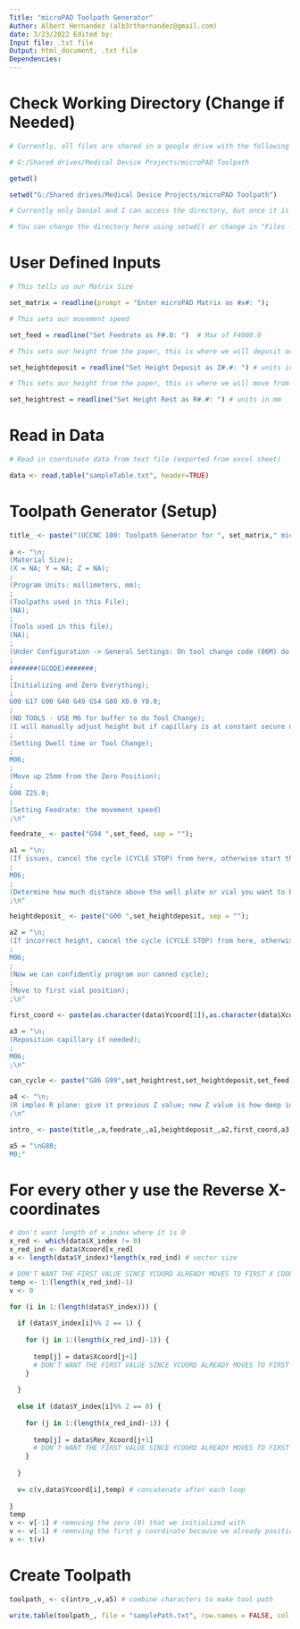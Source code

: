 ---
Title: "microPAD Toolpath Generator"
Author: Albert Hernandez (alb3rthernandez@gmail.com)
date: 3/23/2022 Edited by:
Input file: .txt file
Output: html_document, .txt file
Dependencies:
---

# Check Working Directory (Change if Needed)
```{r}

# Currently, all files are shared in a google drive with the following path:

# G:/Shared drives/Medical Device Projects/microPAD Toolpath

getwd()

setwd("G:/Shared drives/Medical Device Projects/microPAD Toolpath")

# Currently only Daniel and I can access the directory, but once it is uploaded on Github, you can download and put the files anywhere you want

# You can change the directory here using setwd() or change in "Files -> More -> set as working directory" in Bottom Right box 

```
# User Defined Inputs
```{r}

# This tells us our Matrix Size

set_matrix = readline(prompt = "Enter microPAD Matrix as #x#: ");
```


```{r}

# This sets our movement speed

set_feed = readline("Set Feedrate as F#.0: ")  # Max of F4000.0
```

```{r}

# This sets our height from the paper, this is where we will deposit our droplet

set_heightdeposit = readline("Set Height Deposit as Z#.#: ") # units in mm
```

```{r}

# This sets our height from the paper, this is where we will move from one well to another

set_heightrest = readline("Set Height Rest as R#.#: ") # units in mm
```

# Read in Data
```{r}

# Read in coordinate data from text file (exported from excel sheet)

data <- read.table("sampleTable.txt", header=TRUE)

```

# Toolpath Generator (Setup)
```{r}

title_ <- paste("(UCCNC 100: Toolpath Generator for ", set_matrix," microPAD)", sep = ""); 
  
a <- "\n;
(Material Size);
(X = NA; Y = NA; Z = NA);
;
(Program Units: millimeters, mm);
;
(Toolpaths used in this File);
(NA);
;
(Tools used in this file);
(NA);
;
(Under Configuration -> General Settings: On tool change code (06M) do the following: Set to Stop spindle and wait for cycle START)
;
#######(GCODE)#######;
;
(Initializing and Zero Everything);
;
G00 G17 G90 G40 G49 G54 G80 X0.0 Y0.0; 
;
(NO TOOLS - USE M6 for buffer to do Tool Change);
(I will manually adjust height but if capillary is at constant secure distance, we can program offset as if it were a tool using 43G);
;
(Setting Dwell time or Tool Change);
;
M06;
;
(Move up 25mm from the Zero Position);
;
G00 Z25.0; 
;
(Setting Feedrate: the movement speed)
;\n"

feedrate_ <- paste("G94 ",set_feed, sep = ""); 

a1 = "\n;
(If issues, cancel the cycle (CYCLE STOP) from here, otherwise start the cycle (CYCLE START))
;
M06;
;
(Determine how much distance above the well plate or vial you want to be positioned, this will be our default height to return to); 
;\n"

heightdeposit_ <- paste("G00 ",set_heightdeposit, sep = ""); 

a2 = "\n;
(If incorrect height, cancel the cycle (CYCLE STOP) from here, otherwise start the cycle (CYCLE START));
;
M06;
;
(Now we can confidently program our canned cycle);
;
(Move to first vial position);
;\n"

first_coord <- paste(as.character(data$Ycoord[1]),as.character(data$Xcoord[1]))

a3 = "\n;
(Reposition capillary if needed); 
;
M06;
;\n"

can_cycle <- paste("G86 G99",set_heightrest,set_heightdeposit,set_feed)

a4 <- "\n;
(R imples R plane: give it previous Z value; new Z value is how deep into vial/well plate it will go);
;\n"

intro_ <- paste(title_,a,feedrate_,a1,heightdeposit_,a2,first_coord,a3,can_cycle,a4)

a5 = "\nG80;
M0;"

```

# For every other y use the Reverse X-coordinates
```{r}

# don't want length of x_index where it is 0
x_red <- which(data$X_index != 0)
x_red_ind <- data$Xcoord[x_red]
a <- length(data$Y_index)*length(x_red_ind) # vector size

# DON'T WANT THE FIRST VALUE SINCE YCOORD ALREADY MOVES TO FIRST X COORD
temp <- 1:(length(x_red_ind)-1)
v <- 0

for (i in 1:(length(data$Y_index))) {
  
  if (data$Y_index[i]%% 2 == 1) {
    
    for (j in 1:(length(x_red_ind)-1)) {
    
      temp[j] = data$Xcoord[j+1]
      # DON'T WANT THE FIRST VALUE SINCE YCOORD ALREADY MOVES TO FIRST X COORD
    }
    
  }
  
  else if (data$Y_index[i]%% 2 == 0) {
    
    for (j in 1:(length(x_red_ind)-1)) {
    
      temp[j] = data$Rev_Xcoord[j+1]
      # DON'T WANT THE FIRST VALUE SINCE YCOORD ALREADY MOVES TO FIRST X COORD
    }
    
  }
  
  v= c(v,data$Ycoord[i],temp) # concatenate after each loop
  
}
temp
v <- v[-1] # removing the zero (0) that we initialized with
v <- v[-1] # removing the first y coordinate because we already positioned it to the first well
v <- t(v)
```

# Create Toolpath
```{r}
toolpath_ <- c(intro_,v,a5) # combine characters to make tool path

write.table(toolpath_, file = "samplePath.txt", row.names = FALSE, col.names = FALSE) # export toolpath as text file
```
